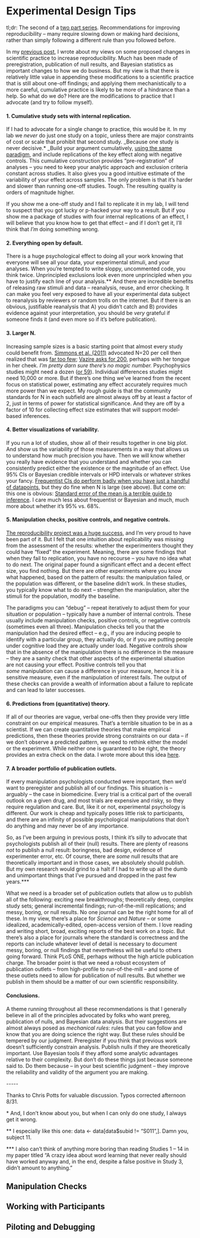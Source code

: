 # Experimental Design Tips {#designtips}


tl;dr: The second of a [two part series](http://babieslearninglanguage.blogspot.com/2015/08/a-moderates-view-of-reproducibility.html). Recommendations for improving reproducibility – many require slowing down or making hard decisions, rather than simply following a different rule than you followed before.  
  
In my [previous post](http://babieslearninglanguage.blogspot.com/2015/08/a-moderates-view-of-reproducibility.html), I wrote about my views on some proposed changes in scientific practice to increase reproducibility. Much has been made of preregistration, publication of null results, and Bayesian statistics as important changes to how we do business. But my view is that there is relatively little value in appending these modifications to a scientific practice that is still about one-off findings; and applying them mechanistically to a more careful, cumulative practice is likely to be more of a hindrance than a help. So what do we do? Here are the modifications to practice that I advocate (and try to follow myself).  
  

#### **1\. Cumulative study sets with internal replication. **

If I had to advocate for a single change to practice, this would be it. In my lab we _never_ do just one study on a topic, unless there are major constraints of cost or scale that prohibit that second study. _Because one study is never decisive.* _Build your argument cumulatively, [using the same paradigm](http://datacolada.org/2014/12/18/31-women-are-taller-than-men-misusing-occams-razor-to-lobotomize-discussions-of-alternative-explanations/), and include replications of the key effect along with negative controls. This cumulative construction provides "pre-registration" of analyses – you need to keep your analytic approach and exclusion criteria constant across studies. It also gives you a good intuitive estimate of the variability of your effect across samples. The only problem is that it's harder and slower than running one-off studies. Tough. The resulting quality is orders of magnitude higher. 

  

If you show me a one-off study and I fail to replicate it in my lab, I will tend to suspect that you got lucky or p-hacked your way to a result. But if you show me a package of studies with four internal replications of an effect, I will believe that you know how to get that effect – and if I don't get it, I'll think that _I'm_ doing something wrong. 

  

#### **2\. Everything open by default.**

There is a huge psychological effect to doing all your work knowing that everyone will see all your data, your experimental stimuli, and your analyses. When you're tempted to write sloppy, uncommented code, you think twice. Unprincipled exclusions look even more unprincipled when you have to justify each line of your analysis.** And there are incredible benefits of releasing raw stimuli and data – reanalysis, reuse, and error checking. It can make you feel very exposed to have all your experimental data subject to reanalysis by reviewers or random trolls on the internet. But if there is an obvious, justifiable reanalysis that A) you didn't catch and B) provides evidence against your interpretation, you should be _very_ grateful if someone finds it (and even more so if it's before publication).  

  

#### **3\. Larger N. **

Increasing sample sizes is a basic starting point that almost every study could benefit from. [Simmons et al. (2011)](http://pss.sagepub.com/content/early/2011/10/17/0956797611417632) advocated N=20 per cell then realized that was [far too few](http://datacolada.org/2014/05/01/20-we-cannot-afford-to-study-effect-size-in-the-lab/); [Vazire asks for 200](http://sometimesimwrong.typepad.com/wrong/2014/10/open-letter-to-editors.html), perhaps with her tongue in her cheek. _I'm pretty darn sure there's no magic number._ Psychophysics studies might need a dozen ([or 59](http://t.co/Q2bPbmsSwi)). Individual differences studies might need 10,000 or more. But if there's one thing we've learned from the recent focus on statistical power, estimating any effect accurately requires much more power than we expect. My rough guide is that the community standards for N in each subfield are almost always off by at least a factor of 2, just in terms of power for statistical significance. And they are off by a factor of 10 for collecting effect size estimates that will support model-based inferences.  
  

#### 4\. Better visualizations of variability. 

If you run a lot of studies, show all of their results together in one big plot. And show us the variability of those measurements in a way that allows us to understand how much precision you have. Then we will know whether you really have evidence that you understand and whether you can consistently predict either the existence or the magnitude of an effect. Use 95% CIs or Bayesian credible intervals or HPD intervals or whatever strikes your fancy. [Frequentist CIs do perform badly when you have just a handful of datapoints](http://pcl.missouri.edu/sites/default/files/Morey.etal_.2014.CI_.pdf), but they do fine when N is large (see above). But come on: this one is obvious: [Standard error of the mean is a terrible guide to inference](http://www.apastyle.org/manual/related/cumming-and-finch.pdf). I care much less about frequentist or Bayesian and much, much more about whether it's 95% vs. 68%. 

  

#### **5\. Manipulation checks, positive controls, and negative controls. **

[The reproducibility project was a huge success](http://www.theatlantic.com/health/archive/2015/08/psychology-studies-reliability-reproducability-nosek/402466/), and I'm very proud to have been part of it. But I felt that one intuition about replicability was missing from the assessment of the results: whether the experimenters thought they could have "fixed" the experiment. Meaning, there are some findings that when they fail to replication, you have no recourse – you have no idea what to do next. The original paper found a significant effect and a decent effect size, you find nothing. But there are other experiments where you know what happened, based on the pattern of results: the manipulation failed, or the population was different, or the baseline didn't work. In these studies, you typically know what to do next – strengthen the manipulation, alter the stimuli for the population, modify the baseline.  
  
The paradigms you can "debug" – repeat iteratively to adjust them for your situation or population – typically have a number of internal controls. These usually include manipulation checks, positive controls, or negative controls (sometimes even all three). Manipulation checks tell you that the manipulation had the desired effect – e.g., if you are inducing people to identify with a particular group, they actually do, or if you are putting people under cognitive load they are actually under load. Negative controls show that in the absence of the manipulation there is no difference in the measure – they are a sanity check that other aspects of the experimental situation are not causing your effect. Positive controls tell you that _some_ manipulation can cause a difference in your measure, hence it is a sensitive measure, even if the manipulation of interest fails. The output of these checks can provide a wealth of information about a failure to replicate and can lead to later successes.  
  

#### **6\. Predictions from (quantitative) theory.**

If all of our theories are vague, verbal one-offs then they provide very little constraint on our empirical measures. That's a terrible situation to be in as a scientist. If we can create quantitative theories that make empirical predictions, then these theories provide strong constraints on our data – if we don't observe a predicted pattern, we need to rethink either the model or the experiment. While neither one is guaranteed to be right, the theory provides an extra check on the data. I wrote more about this idea [here](http://babieslearninglanguage.blogspot.com/2014/06/shifting-our-cultural-understanding-of.html).  
  

#### **7\. A broader portfolio of publication outlets.**

If every manipulation psychologists conducted were important, then we'd want to preregister and publish all of our findings. This situation is – arguably – the case in biomedicine. Every trial is a critical part of the overall outlook on a given drug, and most trials are expensive and risky, so they require regulation and care. But, like it or not, experimental psychology is different. Our work is cheap and typically poses little risk to participants, and there are an infinity of possible psychological manipulations that don't do anything and may never be of any importance.  

  

So, as I've been arguing in previous posts, I think it's silly to advocate that psychologists publish all of their (null) results. There are plenty of reasons _not_ to publish a null result: boringness, bad design, evidence of experimenter error, etc. Of course, there are _some_ null results that are theoretically important and in those cases, we absolutely should publish. But my own research would grind to a halt if I had to write up all the dumb and unimportant things that I've pursued and dropped in the past few years.***

  

What we need is a broader set of publication outlets that allow us to publish all of the following: exciting new breakthroughs; theoretically deep, complex study sets; general incremental findings; run-of-the-mill replications; and messy, boring, or null results. No one journal can be the right home for all of these. In my view, there's a place for _Science_ and _Nature_ – or some idealized, academically-edited, open-access version of them. I love reading and writing short, broad, exciting reports of the best work on a topic. But there's also a place for journals where the standard is correctness and the reports can include whatever level of detail is necessary to document messy, boring, or null findings that nevertheless will be useful to others going forward. Think PLoS ONE, perhaps without the high article publication charge. The broader point is that we need a robust ecosystem of publication outlets – from high-profile to run-of-the-mill – and some of these outlets need to allow for publication of null results. But whether we publish in them should be a matter of our own scientific responsibility. 

  

#### Conclusions.

A theme running throughout all these recommendations is that I generally believe in all of the principles advocated by folks who want prereg, publication of nulls, and Bayesian data analysis. But their suggestions are almost always posed as _mechanical rules_: rules that you can follow and know that you are doing science the right way. But these rules should be tempered by our judgment. Preregister if you think that previous work doesn't sufficiently constrain analysis. Publish nulls if they are theoretically important. Use Bayesian tools if they afford some analytic advantages relative to their complexity. But don't do these things just because someone said to. Do them because – in your best scientific judgment – they improve the reliability and validity of the argument you are making.

  

\-\-\-\-\-

Thanks to Chris Potts for valuable discussion. Typos corrected afternoon 8/31.

  

\* And, I don't know about you, but when I can only do one study, I always get it wrong. 

\*\* I especially like this one: data <- data\[data$subid != "S011",\]. Damn you, subject 11.

\*\*\* I also can't think of anything more boring than reading Studies 1 – 14 in my paper titled "A crazy idea about word learning that never really should have worked anyway and, in the end, despite a false positive in Study 3, didn't amount to anything."

## Manipulation Checks

## Working with Participants 

## Piloting and Debugging

